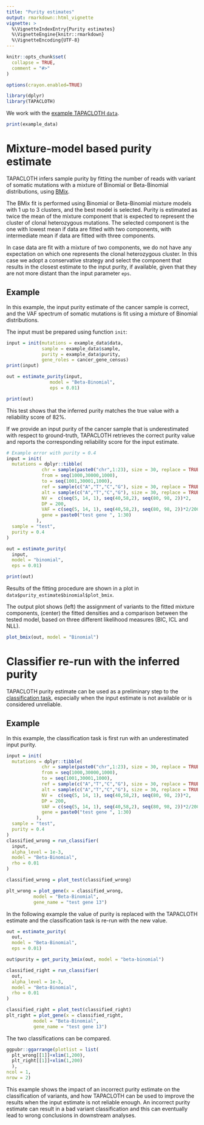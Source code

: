 ```yaml
---
title: "Purity estimates"
output: rmarkdown::html_vignette
vignette: >
  %\VignetteIndexEntry{Purity estimates}
  %\VignetteEngine{knitr::rmarkdown}
  %\VignetteEncoding{UTF-8}
---
```


```r
knitr::opts_chunk$set(
  collapse = TRUE,
  comment = "#>"
)

options(crayon.enabled=TRUE)
```

```r
library(dplyr)
library(TAPACLOTH)
```


We work with the [example TAPACLOTH `data`](TAPACLOTH.html).

```r
print(example_data)
```


# Mixture-model based purity estimate

TAPACLOTH infers sample purity by fitting the number of reads with variant of somatic mutations
with a mixture of Binomial or Beta-Binomial distributions, using 
[BMix](https://caravagnalab.github.io/BMix). 

The BMix fit is performed using Binomial or Beta-Binomial mixture models with 1 up to 3
clusters, and the best model is selected. Purity is estimated as twice the 
mean of the mixture component that is expected to represent the cluster
of clonal heterozygous mutations. The selected component is the one with lowest
mean if data are fitted with two components, with intermediate mean if data are
fitted with three components. 

In case data are fit with a mixture of two components,
we do not have any expectation on which one represents the clonal heterozygous cluster.
In this case we adopt a conservative strategy and select the component that results 
in the closest estimate to the input purity, if available, given that they are not
more distant than the input parameter `eps`.

## Example

In this example, the input purity estimate of the cancer sample is correct, and 
the VAF spectrum of somatic mutations is fit using a mixture of Binomial distributions.

The input must be prepared using function `init`:
```r
input = init(mutations = example_data$data,
             sample = example_data$sample,
             purity = example_data$purity,
             gene_roles = cancer_gene_census)
print(input)
```

```r
out = estimate_purity(input,
                model = "Beta-Binomial",
                eps = 0.01)

print(out)
```

This test shows that the inferred purity matches the true value with a reliability
score of 82%.

If we provide an input purity of the cancer sample that is underestimated
with respect to ground-truth, TAPACLOTH retrieves the correct purity value
and reports the corresponding reliability score for the input estimate.

```r
# Example error with purity = 0.4
input = init(
  mutations = dplyr::tibble(
             chr = sample(paste0("chr",1:23), size = 30, replace = TRUE),
             from = seq(1000,30000,1000),
             to = seq(1001,30001,1000),
             ref = sample(c("A","T","C","G"), size = 30, replace = TRUE),
             alt = sample(c("A","T","C","G"), size = 30, replace = TRUE),
             NV =  c(seq(5, 14, 1), seq(40,58,2), seq(80, 98, 2))*2,
             DP = 200,
             VAF = c(seq(5, 14, 1), seq(40,58,2), seq(80, 98, 2))*2/200,
             gene = paste0("test gene ", 1:30)
           ),
  sample = "test",
  purity = 0.4
)

out = estimate_purity(
  input,
  model = "binomial",
  eps = 0.01)

print(out)
```
Results of the fitting procedure are shown in a plot in `data$purity_estimate$binomial$plot_bmix`.

The output plot shows (left) the assignment of variants to the fitted mixture components, 
(center) the fitted densities and a comparison between the tested model, based on three
different likelihood measures (BIC, ICL and NLL).

```r
plot_bmix(out, model = "Binomial")
```

# Classifier re-run with the inferred purity

TAPACLOTH purity estimate can be used as a preliminary step to the [classification task](classify-and-plot.html), especially when the input estimate is not available or is considered unreliable.

## Example

In this example, the classification task is first run with an underestimated 
input purity. 

```r
input = init(
  mutations = dplyr::tibble(
             chr = sample(paste0("chr",1:23), size = 30, replace = TRUE),
             from = seq(1000,30000,1000),
             to = seq(1001,30001,1000),
             ref = sample(c("A","T","C","G"), size = 30, replace = TRUE),
             alt = sample(c("A","T","C","G"), size = 30, replace = TRUE),
             NV =  c(seq(5, 14, 1), seq(40,58,2), seq(80, 98, 2))*2,
             DP = 200,
             VAF = c(seq(5, 14, 1), seq(40,58,2), seq(80, 98, 2))*2/200,
             gene = paste0("test gene ", 1:30)
           ),
  sample = "test",
  purity = 0.4
)
classified_wrong = run_classifier(
  input,
  alpha_level = 1e-3,
  model = "Beta-Binomial",
  rho = 0.01
)

classified_wrong = plot_test(classified_wrong)

plt_wrong = plot_gene(x = classified_wrong,
          model = "Beta-Binomial",
          gene_name = "test gene 13")
```

In the following example the value of purity is replaced with the TAPACLOTH estimate 
and the classification task is re-run with the new value.

```r
out = estimate_purity(
  out,
  model = "Beta-Binomial",
  eps = 0.01)

out$purity = get_purity_bmix(out, model = "beta-binomial")

classified_right = run_classifier(
  out,
  alpha_level = 1e-3,
  model = "Beta-Binomial",
  rho = 0.01
)

classified_right = plot_test(classified_right)
plt_right = plot_gene(x = classified_right,
          model = "Beta-Binomial",
          gene_name = "test gene 13")
```

The two classifications can be compared.

```r
ggpubr::ggarrange(plotlist = list(
  plt_wrong[[1]]+xlim(1,200),
  plt_right[[1]]+xlim(1,200)
  ),
ncol = 1,
nrow = 2)
```
This example shows the impact of an incorrect purity estimate on the classification
of variants, and how TAPACLOTH can be used to improve the results when the input
estimate is not reliable enough. An incorrect purity estimate can result in a bad
variant classification and this can eventually lead to wrong conclusions in downstream analyses.

